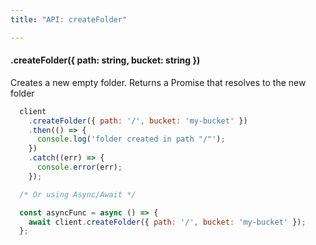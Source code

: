```yaml
---
title: "API: createFolder"

---
```


#### .createFolder({ path: string, bucket: string })

Creates a new empty folder. Returns a Promise that resolves to the new folder

```js
  client
    .createFolder({ path: '/', bucket: 'my-bucket' })
    .then(() => {
      console.log('folder created in path "/"');
    })
    .catch((err) => {
      console.error(err);
    });

  /* Or using Async/Await */

  const asyncFunc = async () => {
    await client.createFolder({ path: '/', bucket: 'my-bucket' });
  };
```